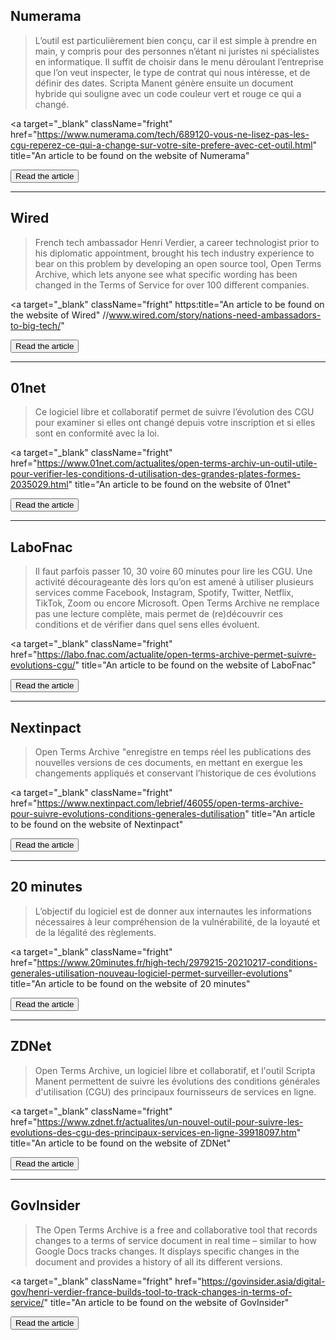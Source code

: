 ## Numerama

> L’outil est particulièrement bien conçu, car il est simple à prendre en main, y compris pour des personnes n’étant ni juristes ni spécialistes en informatique. Il suffit de choisir dans le menu déroulant l’entreprise que l’on veut inspecter, le type de contrat qui nous intéresse, et de définir des dates. Scripta Manent génère ensuite un document hybride qui souligne avec un code couleur vert et rouge ce qui a changé.

<a
  target="_blank"
  className="fright"
  href="https://www.numerama.com/tech/689120-vous-ne-lisez-pas-les-cgu-reperez-ce-qui-a-change-sur-votre-site-prefere-avec-cet-outil.html"
  title="An article to be found on the website of Numerama"
>
  <Button type="secondary">Read the article</Button>
</a>

---

## Wired

> French tech ambassador Henri Verdier, a career technologist prior to his diplomatic appointment, brought his tech industry experience to bear on this problem by developing an open source tool, Open Terms Archive, which lets anyone see what specific wording has been changed in the Terms of Service for over 100 different companies.

<a
  target="_blank"
  className="fright"
  https:title="An article to be found on the website of Wired" //www.wired.com/story/nations-need-ambassadors-to-big-tech/"
>
  <Button type="secondary">Read the article</Button>
</a>

---

## 01net

> Ce logiciel libre et collaboratif permet de suivre l’évolution des CGU pour examiner si elles ont changé depuis votre inscription et si elles sont en conformité avec la loi.

<a
  target="_blank"
  className="fright"
  href="https://www.01net.com/actualites/open-terms-archiv-un-outil-utile-pour-verifier-les-conditions-d-utilisation-des-grandes-plates-formes-2035029.html"
  title="An article to be found on the website of 01net"
>
  <Button type="secondary">Read the article</Button>
</a>

---

## LaboFnac

> Il faut parfois passer 10, 30 voire 60 minutes pour lire les CGU. Une activité décourageante dès lors qu’on est amené à utiliser plusieurs services comme Facebook, Instagram, Spotify, Twitter, Netflix, TikTok, Zoom ou encore Microsoft. Open Terms Archive ne remplace pas une lecture complète, mais permet de (re)découvrir ces conditions et de vérifier dans quel sens elles évoluent.

<a
  target="_blank"
  className="fright"
  href="https://labo.fnac.com/actualite/open-terms-archive-permet-suivre-evolutions-cgu/"
  title="An article to be found on the website of LaboFnac"
>
  <Button type="secondary">Read the article</Button>
</a>

---

## Nextinpact

> Open Terms Archive "enregistre en temps réel les publications des nouvelles versions de ces documents, en mettant en exergue les changements appliqués et conservant l’historique de ces évolutions

<a
  target="_blank"
  className="fright"
  href="https://www.nextinpact.com/lebrief/46055/open-terms-archive-pour-suivre-evolutions-conditions-generales-dutilisation"
  title="An article to be found on the website of Nextinpact"
>
  <Button type="secondary">Read the article</Button>
</a>

---

## 20 minutes

> L’objectif du logiciel est de donner aux internautes les informations nécessaires à leur compréhension de la vulnérabilité, de la loyauté et de la légalité des règlements.

<a
  target="_blank"
  className="fright"
  href="https://www.20minutes.fr/high-tech/2979215-20210217-conditions-generales-utilisation-nouveau-logiciel-permet-surveiller-evolutions"
  title="An article to be found on the website of 20 minutes"
>
  <Button type="secondary">Read the article</Button>
</a>

---

## ZDNet

> Open Terms Archive, un logiciel libre et collaboratif, et l'outil Scripta Manent permettent de suivre les évolutions des conditions générales d'utilisation (CGU) des principaux fournisseurs de services en ligne.

<a
  target="_blank"
  className="fright"
  href="https://www.zdnet.fr/actualites/un-nouvel-outil-pour-suivre-les-evolutions-des-cgu-des-principaux-services-en-ligne-39918097.htm"
  title="An article to be found on the website of ZDNet"
>
  <Button type="secondary">Read the article</Button>
</a>

---

## GovInsider

> The Open Terms Archive is a free and collaborative tool that records changes to a terms of service document in real time – similar to how Google Docs tracks changes. It displays specific changes in the document and provides a history of all its different versions.

<a
  target="_blank"
  className="fright"
  href="https://govinsider.asia/digital-gov/henri-verdier-france-builds-tool-to-track-changes-in-terms-of-service/"
  title="An article to be found on the website of GovInsider"
>
  <Button type="secondary">Read the article</Button>
</a>
